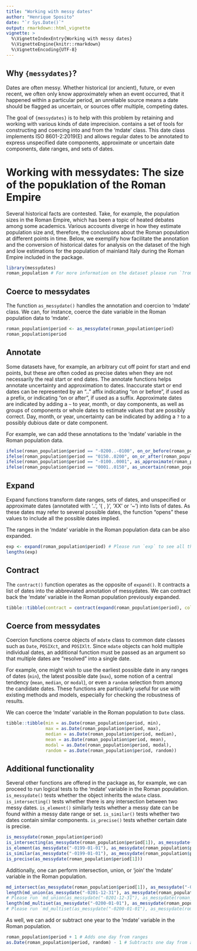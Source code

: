 ```yaml
---
title: "Working with messy dates"
author: "Henrique Sposito"
date: "`r Sys.Date()`"
output: rmarkdown::html_vignette
vignette: >
  %\VignetteIndexEntry{Working with messy dates}
  %\VignetteEngine{knitr::rmarkdown}
  %\VignetteEncoding{UTF-8}
---
```


## Why `{messydates}`?

Dates are often messy.
Whether historical (or ancient), future, or even recent,
we often only know approximately when an event occurred,
that it happened within a particular period,
an unreliable source means a date should be flagged as uncertain,
or sources offer multiple, competing dates.

The goal of `{messydates}` is to help with this problem by retaining and working
with various kinds of date imprecision.
\pkg{messydates} contains a set of tools for constructing and coercing into and from the 'mdate' class.
This date class implements ISO 8601-2:2019(E) and allows regular dates to be annotated to express unspecified date components, approximate or uncertain date components, date ranges, and sets of dates.

# Working with messydates: The size of the popuklation of the Roman Empire

Several historical facts are contested. Take, for example, the population sizes in the Roman Empire, which has been a topic of heated debates among some academics. Various accounts diverge in how they estimate population size and, therefore, the conclusions about the Roman population at different points in time. Below, we exemplify how \pkg{messydates} facilitate the annotation and the conversion of historical dates for analysis on the dataset of the high and low estimations for the population of mainland Italy during the Roman Empire included in the package.

```r
library(messydates)
roman_population # For more information on the dataset please run `?roman_population`.
```

## Coerce to messydates

The function `as_messydate()` handles the annotation and coercion to 'mdate' class.
We can, for instance, coerce the date variable in the Roman population data to 'mdate'.

```r
roman_population$period <- as_messydate(roman_population$period)
roman_population$period
```

## Annotate

Some datasets have, for example, an arbitrary cut off point for start and end points, 
but these are often coded as precise dates when they are not necessarily the real start or end dates.
The annotate functions helps annotate uncertainty and approximation to dates.
Inaccurate start or end dates can be represented by an ".." affix
indicating "on or before", if used as a prefix,
or indicating "on or after", if used as a suffix.
Approximate dates are indicated by adding a `~` to year,
month, or day components, as well as groups of components or whole dates
to estimate values that are possibly correct.
Day, month, or year, uncertainty can be indicated by adding a `?`
to a possibly dubious date or date component.

For example, we can add these annotations to the 'mdate' variable in the Roman population data.

```r
ifelse(roman_population$period == "-0200..-0100", on_or_before(roman_population$period), roman_population$period)
ifelse(roman_population$period == "0150..0200", on_or_after(roman_population$period), roman_population$period)
ifelse(roman_population$period == "-0100..0001", as_approximate(roman_population$period), roman_population$period)
ifelse(roman_population$period == "0001..0150", as_uncertain(roman_population$period), roman_population$period)
```

## Expand

Expand functions transform date ranges, sets of dates, and unspecified or 
approximate dates (annotated with '..', '{ , }', 'XX' or '~') into lists of dates.
As these dates may refer to several possible dates,
the function "opens" these values to include all the possible dates implied.

The ranges in the 'mdate' variable in the Roman population data can be also expanded.

```r
exp <- expand(roman_population$period) # Please run `exp` to see all the expanded dates.
lengths(exp)
```

## Contract

The `contract()` function operates as the opposite of `expand()`.
It contracts a list of dates into the abbreviated annotation of messydates.
We can contract back the 'mdate' variable in the Roman population previously expanded.

```r
tibble::tibble(contract = contract(expand(roman_population$period), collapse = FALSE))
```

## Coerce from messydates

Coercion functions coerce objects of `mdate` class to 
common date classes such as `Date`, `POSIXct`, and `POSIXlt`.
Since `mdate` objects can hold multiple individual dates,
an additional function must be passed as an argument so that multiple dates
are "resolved" into a single date.

For example, one might wish to use the earliest possible date
in any ranges of dates (`min`), the latest possible date (`max`),
some notion of a central tendency (`mean`, `median`, or `modal`),
or even a `random` selection from among the candidate dates. 
These functions are particularly useful for use with existing methods and models,
especially for checking the robustness of results.

We can coerce the 'mdate' variable in the Roman population to `Date` class.

```r
tibble::tibble(min = as.Date(roman_population$period, min),
               max = as.Date(roman_population$period, max),
               median = as.Date(roman_population$period, median),
               mean = as.Date(roman_population$period, mean),
               modal = as.Date(roman_population$period, modal),
               random = as.Date(roman_population$period, random))
```

## Additional functionality

Several other functions are offered in the package as, for example,
we can proceed to run logical tests to the 'mdate' variable in the Roman population.
`is_messydate()` tests whether the object inherits the `mdate` class.
`is_intersecting()` tests whether there is any intersection between two messy dates.
`is_element()` similarly tests whether a messy date can be found within a messy date range or set.
`is_similar()` tests whether two dates contain similar components.
`is_precise()` tests whether certain date is precise.

```r
is_messydate(roman_population$period)
is_intersecting(as_messydate(roman_population$period[1]), as_messydate(roman_population$period[2]))
is_element(as_messydate("-0199-01-01"), as_messydate(roman_population$period[1]))
is_similar(as_messydate("-0199-01-01"), as_messydate(roman_population$period[1]))
is_precise(as_messydate(roman_population$period[1]))
```

Additionally, one can perform intersection, union, or 'join' the 'mdate' variable in the Roman population.

```r
md_intersect(as_messydate(roman_population$period[1]), as_messydate("-0200-01-01"))
length(md_union(as_messydate("-0201-12-31"), as_messydate(roman_population$period[1])))
# Please run `md_union(as_messydate("-0201-12-31"), as_messydate(roman_population$period[1]))` to see all united dates.
length(md_multiset(as_messydate("-0200-01-01"), as_messydate(roman_population$period[1])))
# Please run `md_multiset(as_messydate("-0200-01-01"), as_messydate(roman_population$period[1]))` to all joined dates.
```

As well, we can add or subtract one year to the 'mdate' variable in the Roman population.

```r
roman_population$period + 1 # Adds one day from ranges
as.Date(roman_population$period, random) - 1 # Subtracts one day from a random day within range
```
